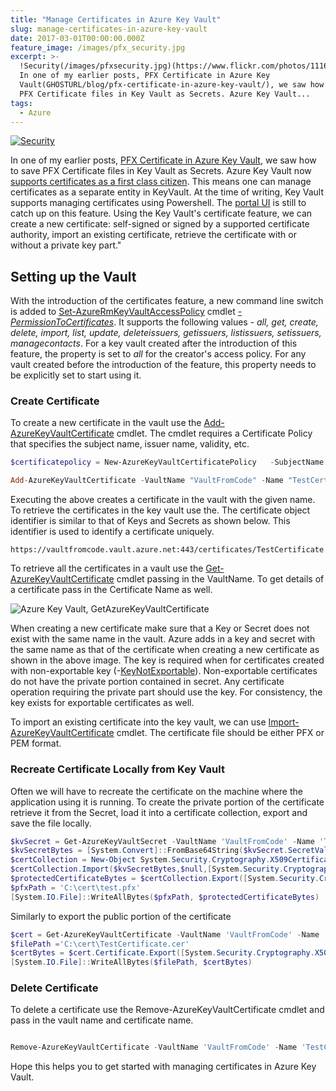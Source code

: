 ```yaml
---
title: "Manage Certificates in Azure Key Vault"
slug: manage-certificates-in-azure-key-vault
date: 2017-03-01T00:00:00.000Z
feature_image: /images/pfx_security.jpg
excerpt: >-
  !Security(/images/pfxsecurity.jpg)(https://www.flickr.com/photos/111692634@N04/15855489588) 
  In one of my earlier posts, PFX Certificate in Azure Key
  Vault(GHOSTURL/blog/pfx-certificate-in-azure-key-vault/), we saw how to save
  PFX Certificate files in Key Vault as Secrets. Azure Key Vault...
tags:
  - Azure
---
```

[![Security](/images/pfx_security.jpg)](https://www.flickr.com/photos/111692634@N04/15855489588)

In one of my earlier posts, [PFX Certificate in Azure Key Vault](/blog/pfx-certificate-in-azure-key-vault/), we saw how to save PFX Certificate files in Key Vault as Secrets. Azure Key Vault now [supports certificates as a first class citizen](https://blogs.technet.microsoft.com/kv/2016/09/26/get-started-with-azure-key-vault-certificates/). This means one can manage certificates as a separate entity in KeyVault. At the time of writing, Key Vault supports managing certificates using Powershell. The [portal UI](/blog/managing-key-vault-through-azure-portal/) is still to catch up on this feature. Using the Key Vault's certificate feature, we can create a new certificate: self-signed or signed by a supported certificate authority, import an existing certificate, retrieve the certificate with or without a private key part."

## Setting up the Vault

With the introduction of the certificates feature, a new command line switch is added to [Set-AzureRmKeyVaultAccessPolicy](https://docs.microsoft.com/en-us/powershell/resourcemanager/azurerm.keyvault/v2.2.0/set-azurermkeyvaultaccesspolicy) cmdlet _[\-PermissionToCertificates](https://docs.microsoft.com/en-us/powershell/resourcemanager/azurerm.keyvault/v2.2.0/set-azurermkeyvaultaccesspolicy#PermissionsToCertificates)_. It supports the following values - _all, get, create, delete, import, list, update, deleteissuers, getissuers, listissuers, setissuers, managecontacts_. For a key vault created after the introduction of this feature, the property is set to _all_ for the creator's access policy. For any vault created before the introduction of the feature, this property needs to be explicitly set to start using it.

### Create Certificate

To create a new certificate in the vault use the [Add-AzureKeyVaultCertificate](https://docs.microsoft.com/en-us/powershell/resourcemanager/azurerm.keyvault/v2.2.0/add-azurekeyvaultcertificate) cmdlet. The cmdlet requires a Certificate Policy that specifies the subject name, issuer name, validity, etc.

```powershell
$certificatepolicy = New-AzureKeyVaultCertificatePolicy   -SubjectName "CN=www.rahulpnath.com"   -IssuerName Self   -ValidityInMonths 12

Add-AzureKeyVaultCertificate -VaultName "VaultFromCode" -Name "TestCertificate" -CertificatePolicy $certificatepolicy

```

Executing the above creates a certificate in the vault with the given name. To retrieve the certificates in the key vault use the. The certificate object identifier is similar to that of Keys and Secrets as shown below. This identifier is used to identify a certificate uniquely.

```text
https://vaultfromcode.vault.azure.net:443/certificates/TestCertificate

```

To retrieve all the certificates in a vault use the [Get-AzureKeyVaultCertificate](https://docs.microsoft.com/en-us/powershell/resourcemanager/azurerm.keyvault/v2.2.0/get-azurekeyvaultcertificate) cmdlet passing in the VaultName. To get details of a certificate pass in the Certificate Name as well.

![Azure Key Vault, GetAzureKeyVaultCertificate](/images/keyvault_getazurekeyvaultcertificate.png)

When creating a new certificate make sure that a Key or Secret does not exist with the same name in the vault. Azure adds in a key and secret with the same name as that of the certificate when creating a new certificate as shown in the above image. The key is required when for certificates created with non-exportable key (-[KeyNotExportable](https://docs.microsoft.com/en-us/powershell/resourcemanager/azurerm.keyvault/v2.1.0/new-azurekeyvaultcertificatepolicy#KeyNotExportable)). Non-exportable certificates do not have the private portion contained in secret. Any certificate operation requiring the private part should use the key. For consistency, the key exists for exportable certificates as well.

To import an existing certificate into the key vault, we can use [Import-AzureKeyVaultCertificate](https://docs.microsoft.com/en-us/powershell/resourcemanager/azurerm.keyvault/v2.1.0/import-azurekeyvaultcertificate) cmdlet. The certificate file should be either PFX or PEM format.

### Recreate Certificate Locally from Key Vault

Often we will have to recreate the certificate on the machine where the application using it is running. To create the private portion of the certificate retrieve it from the Secret, load it into a certificate collection, export and save the file locally.

```powershell
$kvSecret = Get-AzureKeyVaultSecret -VaultName 'VaultFromCode' -Name 'TestCertificate'
$kvSecretBytes = [System.Convert]::FromBase64String($kvSecret.SecretValueText)
$certCollection = New-Object System.Security.Cryptography.X509Certificates.X509Certificate2Collection
$certCollection.Import($kvSecretBytes,$null,[System.Security.Cryptography.X509Certificates.X509KeyStorageFlags]::Exportable)
$protectedCertificateBytes = $certCollection.Export([System.Security.Cryptography.X509Certificates.X509ContentType]::Pkcs12, 'test')
$pfxPath = 'C:\cert\test.pfx'
[System.IO.File]::WriteAllBytes($pfxPath, $protectedCertificateBytes)

```

Similarly to export the public portion of the certificate

```powershell
$cert = Get-AzureKeyVaultCertificate -VaultName 'VaultFromCode' -Name 'TestCertificate'
$filePath ='C:\cert\TestCertificate.cer'
$certBytes = $cert.Certificate.Export([System.Security.Cryptography.X509Certificates.X509ContentType]::Cert)
[System.IO.File]::WriteAllBytes($filePath, $certBytes)

```

### Delete Certificate

To delete a certificate use the Remove-AzureKeyVaultCertificate cmdlet and pass in the vault name and certificate name.

```powershell

Remove-AzureKeyVaultCertificate -VaultName 'VaultFromCode' -Name 'TestCertificate'

```

Hope this helps you to get started with managing certificates in Azure Key Vault.
